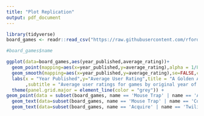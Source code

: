 ```yaml
---
title: "Plot Replication"
output: pdf_document
---
```


```r
library(tidyverse)
board_games <- readr::read_csv("https://raw.githubusercontent.com/rfordatascience/tidytuesday/master/data/2019/2019-03-12/board_games.csv")
```

```r
#board_games$name
```


```r
ggplot(data=board_games,aes(year_published,average_rating))+
  geom_point(mapping=aes(x=year_published,y=average_rating),alpha = 1/8)+
  geom_smooth(mapping=aes(x=year_published,y=average_rating),se=FALSE,color="red")+
  labs(x = "Year Published",y="Average User Rating",title = "A Golden Age Of Board Games?"
       ,subtitle = "Average user ratings for games by original year of production" )+
  theme(panel.grid.major = element_line(color = "grey")) +
geom_point(data = subset(board_games, name == 'Mouse Trap' | name == 'Acquire' | name == 'Connect Four' | name =='Twilight Struggle' | name == "The Settlers of Catan"), aes(year_published, average_rating)) +
  geom_text(data=subset(board_games, name == 'Mouse Trap' | name == 'Connect Four'), aes(year_published, average_rating, label = name), nudge_y = -0.25) +
  geom_text(data=subset(board_games, name == 'Acquire' | name == 'Twilight Struggle' ), aes(year_published, average_rating, label = name), nudge_y = 0.3)
```






